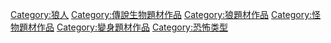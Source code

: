 [[Category:狼人|Category:狼人]]
[[Category:傳說生物題材作品|Category:傳說生物題材作品]]
[[Category:狼題材作品|Category:狼題材作品]]
[[Category:怪物題材作品|Category:怪物題材作品]]
[[Category:變身題材作品|Category:變身題材作品]]
[[Category:恐怖类型|Category:恐怖类型]]